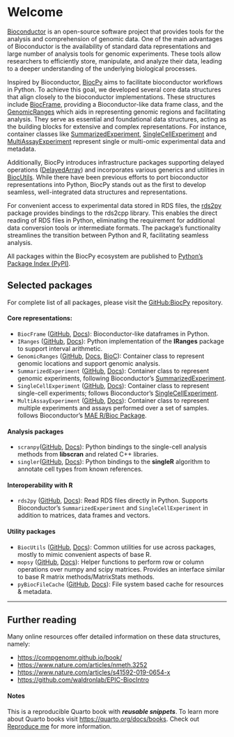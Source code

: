 # Welcome {.unnumbered}

[Bioconductor](https://www.bioconductor.org) is an open-source software project 
that provides tools for the analysis and comprehension of genomic data. 
One of the main advantages of Bioconductor is the availability of 
standard data representations and large number of analysis tools for genomic 
experiments. 
These tools allow researchers to efficiently store, manipulate, and analyze
their data, leading to a deeper understanding of the underlying biological
processes.

Inspired by Bioconductor, [BiocPy](https://github.com/BiocPy) aims to facilitate 
bioconductor workflows in Python. 
To achieve this goal, we developed several core data structures that align 
closely to the bioconductor implementations. 
These structures include [BiocFrame](https://github.com/BiocPy/BiocFrame), 
providing a Bioconductor-like data frame class, and the 
[GenomicRanges](https://github.com/BiocPy/GenomicRanges) which aids in representing 
genomic regions and facilitating analysis. 
They serve as essential and foundational data structures, acting as the building 
blocks for extensive and complex representations. For instance, container classes 
like [SummarizedExperiment](https://github.com/BiocPy/SummarizedExperiment), 
[SingleCellExperiment](https://github.com/BiocPy/SingleCellExperiment) and
[MultiAssayExperiment](https://github.com/BiocPy/MultiAssayExperiment) represent 
single or multi-omic experimental data and metadata.

Additionally, BiocPy introduces infrastructure packages supporting delayed operations 
([DelayedArray](https://github.com/BiocPy/DelayedArray)) and incorporates various 
generics and utilities in [BiocUtils](https://github.com/BiocPy/BiocUtils). 
While there have been previous efforts to port bioconductor representations into 
Python, BiocPy stands out as the first to develop seamless, well-integrated data 
structures and representations.

For convenient access to experimental data stored in RDS files, the
[rds2py](https://github.com/BiocPy/rds2py) package provides bindings to the 
rds2cpp library. This enables the direct reading of RDS files in Python, eliminating 
the requirement for additional data conversion tools or intermediate formats. 
The package's functionality streamlines the transition between Python and R, 
facilitating seamless analysis.

All packages within the BiocPy ecosystem are published to 
[Python's Package Index (PyPI)](https://pypi.org/).

## Selected packages

For complete list of all packages, please visit the 
[GitHub:BiocPy](https://github.com/BiocPy) repository.

#### Core representations:

- `BiocFrame` ([GitHub](https://github.com/BiocPy/BiocFrame), [Docs](https://biocpy.github.io/BiocFrame/)): Bioconductor-like dataframes in Python.
- `IRanges` ([GitHub](https://github.com/BiocPy/IRanges), [Docs](https://biocpy.github.io/IRanges/)): Python implementation of the **IRanges** package to support interval arithmetic.
- `GenomicRanges` ([GitHub](https://github.com/BiocPy/GenomicRanges), [Docs](https://biocpy.github.io/GenomicRanges/), [BioC](https://bioconductor.org/packages/release/bioc/html/GenomicRanges.html)): Container class to represent genomic locations and support genomic analysis. 
- `SummarizedExperiment` ([GitHub](https://github.com/BiocPy/SummarizedExperiment), [Docs](https://biocpy.github.io/SummarizedExperiment/)): Container class to represent genomic experiments, following Bioconductor's [SummarizedExperiment](https://bioconductor.org/packages/release/bioc/html/SummarizedExperiment.html).
- `SingleCellExperiment` ([GitHub](https://github.com/BiocPy/SingleCellExperiment), [Docs](https://biocpy.github.io/SingleCellExperiment/)): Container class to represent single-cell experiments; follows Bioconductor’s [SingleCellExperiment](https://bioconductor.org/packages/release/bioc/html/SingleCellExperiment.html).
- `MultiAssayExperiment` ([GitHub](https://github.com/BiocPy/MultiAssayExperiment), [Docs](https://biocpy.github.io/MultiAssayExperiment/)): Container class to represent multiple experiments and assays performed over a set of samples. follows Bioconductor's [MAE R/Bioc Package](https://bioconductor.org/packages/release/bioc/html/MultiAssayExperiment.html).

#### Analysis packages
- `scranpy`([GitHub](https://github.com/BiocPy/scranpy), [Docs](https://biocpy.github.io/scranpy/)): Python bindings to the single-cell analysis methods from **libscran** and related C++ libraries.
- `singler`([GitHub](https://github.com/BiocPy/singler), [Docs](https://biocpy.github.io/singler/)): Python bindings to the **singleR** algorithm to annotate cell types from known references.

#### Interoperability with R

- `rds2py` ([GitHub](https://github.com/BiocPy/rds2py), [Docs](https://biocpy.github.io/rds2py/)): Read RDS files directly in Python. Supports Bioconductor's `SummarizedExperiment` and `SingleCellExperiment` in addition to matrices, data frames and vectors.

#### Utility packages

- `BiocUtils` ([GitHub](https://github.com/BiocPy/BiocUtils), [Docs](https://biocpy.github.io/BiocUtils/)): Common utilities for use across packages, mostly to mimic convenient aspects of base R.
- `mopsy` ([GitHub](https://github.com/BiocPy/mopsy), [Docs](https://biocpy.github.io/mopsy/)): Helper functions to perform row or column operations over numpy and scipy matrices. Provides an interface similar to base R matrix methods/MatrixStats methods.
- `pyBiocFileCache` ([GitHub](https://github.com/BiocPy/pyBiocFileCache), [Docs](https://pypi.org/project/pyBiocFileCache/)): File system based cache for resources & metadata. 

----

## Further reading

Many online resources offer detailed information on these data structures, namely:

- [https://compgenomr.github.io/book/](https://compgenomr.github.io/book/)
- [https://www.nature.com/articles/nmeth.3252](https://www.nature.com/articles/nmeth.3252)
- [https://www.nature.com/articles/s41592-019-0654-x](https://www.nature.com/articles/s41592-019-0654-x)
- [https://github.com/waldronlab/EPIC-BiocIntro](https://github.com/waldronlab/EPIC-BiocIntro)

#### Notes

This is a reproducible Quarto book with ***reusable snippets***. To learn more about Quarto books visit <https://quarto.org/docs/books>. Check out [Reproduce me](./chapters/sessioninfo.qmd) for more information.
